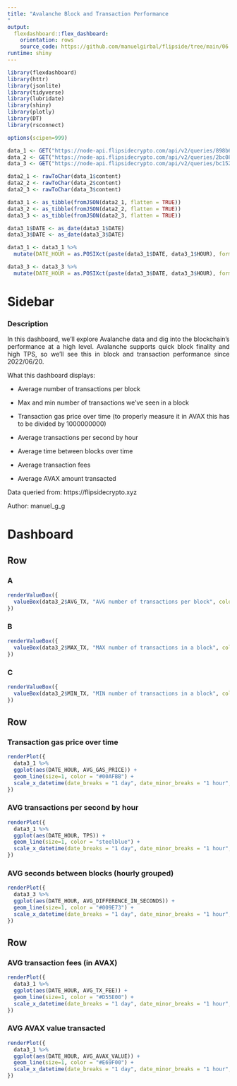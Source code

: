 ```yaml
---
title: "Avalanche Block and Transaction Performance
"
output: 
  flexdashboard::flex_dashboard:
    orientation: rows
    source_code: https://github.com/manuelgirbal/flipside/tree/main/06.2022%20-%20Avalanche%20Block%20and%20Transaction%20Performance
runtime: shiny
---
```

<style>
body {
text-align: justify}
</style>

```r
library(flexdashboard)
library(httr)
library(jsonlite)
library(tidyverse)
library(lubridate)
library(shiny)
library(plotly)
library(DT)
library(rsconnect)
```

```r
options(scipen=999)

data_1 <- GET("https://node-api.flipsidecrypto.com/api/v2/queries/898b643f-c654-4e0c-8007-2a07aaadc4de/data/latest")
data_2 <- GET("https://node-api.flipsidecrypto.com/api/v2/queries/2bc0867d-d760-49d6-8c35-b5f4fd2c6dd4/data/latest")
data_3 <- GET("https://node-api.flipsidecrypto.com/api/v2/queries/bc15220d-d653-4025-8003-c98dd281f111/data/latest")

data2_1 <- rawToChar(data_1$content)
data2_2 <- rawToChar(data_2$content)
data2_3 <- rawToChar(data_3$content)

data3_1 <- as_tibble(fromJSON(data2_1, flatten = TRUE))
data3_2 <- as_tibble(fromJSON(data2_2, flatten = TRUE))
data3_3 <- as_tibble(fromJSON(data2_3, flatten = TRUE))

data3_1$DATE <- as_date(data3_1$DATE)
data3_3$DATE <- as_date(data3_3$DATE)

data3_1 <- data3_1 %>% 
  mutate(DATE_HOUR = as.POSIXct(paste(data3_1$DATE, data3_1$HOUR), format="%Y-%m-%d %H"))

data3_3 <- data3_3 %>% 
  mutate(DATE_HOUR = as.POSIXct(paste(data3_3$DATE, data3_3$HOUR), format="%Y-%m-%d %H"))

```


Sidebar {.sidebar}
=======================================================================

### Description

In this dashboard, we'll explore Avalanche data and dig into the blockchain's performance at a high level. Avalanche supports quick block finality and high TPS, so we'll see this in block and transaction performance since 2022/06/20.

What this dashboard displays:

* Average number of transactions per block

* Max and min number of transactions we've seen in a block

* Transaction gas price over time (to properly measure it in AVAX this has to be divided by 1000000000)

* Average transactions per second by hour

* Average time between blocks over time

* Average transaction fees

* Average AVAX amount transacted

Data queried from:
https://flipsidecrypto.xyz

Author: manuel_g_g


Dashboard
=======================================================================

Row
-----------------------------------------------------------------------

### A {.value-box}

```r
renderValueBox({
  valueBox(data3_2$AVG_TX, "AVG number of transactions per block", color = "blue")
})
```

### B {.value-box}

```r
renderValueBox({
  valueBox(data3_2$MAX_TX, "MAX number of transactions in a block", color = "navy")
})
```

### C {.value-box}

```r
renderValueBox({
  valueBox(data3_2$MIN_TX, "MIN number of transactions in a block", color = "teal")
})
```

Row
-----------------------------------------------------------------------

### Transaction gas price over time

```r
renderPlot({
  data3_1 %>% 
  ggplot(aes(DATE_HOUR, AVG_GAS_PRICE)) +
  geom_line(size=1, color = "#00AFBB") +
  scale_x_datetime(date_breaks = "1 day", date_minor_breaks = "1 hour", date_labels = "%d-%b")
})
```

### AVG transactions per second by hour

```r
renderPlot({
  data3_1 %>% 
  ggplot(aes(DATE_HOUR, TPS)) +
  geom_line(size=1, color = "steelblue") +
  scale_x_datetime(date_breaks = "1 day", date_minor_breaks = "1 hour", date_labels = "%d-%b")
})
```



### AVG seconds between blocks (hourly grouped) 

```r
renderPlot({
  data3_3 %>% 
  ggplot(aes(DATE_HOUR, AVG_DIFFERENCE_IN_SECONDS)) +
  geom_line(size=1, color = "#009E73") +
  scale_x_datetime(date_breaks = "1 day", date_minor_breaks = "1 hour", date_labels = "%d-%b")
})
```

Row
-----------------------------------------------------------------------

### AVG transaction fees (in AVAX)

```r
renderPlot({
  data3_1 %>% 
  ggplot(aes(DATE_HOUR, AVG_TX_FEE)) +
  geom_line(size=1, color = "#D55E00") +
  scale_x_datetime(date_breaks = "1 day", date_minor_breaks = "1 hour", date_labels = "%d-%b")
})
```



### AVG AVAX value transacted

```r
renderPlot({
  data3_1 %>% 
  ggplot(aes(DATE_HOUR, AVG_AVAX_VALUE)) +
  geom_line(size=1, color = "#E69F00") +
  scale_x_datetime(date_breaks = "1 day", date_minor_breaks = "1 hour", date_labels = "%d-%b")
})
```




